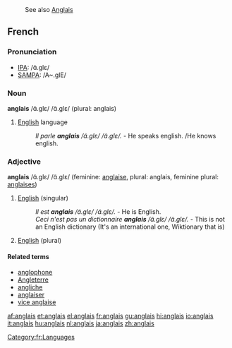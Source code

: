 :See also [[Anglais]]
==French==

===Pronunciation===
*[[w:IPA|IPA]]: /ɑ̃.ɡlɛ/
*[[w:SAMPA|SAMPA]]: /A~.glE/

===Noun===
{{fr-infl-noun|sm=anglais|sf=anglaise|pm=anglais|pf=anglaises|smp=ɑ̃.ɡlɛ|sfp=ɑ̃.ɡlɛz|pmp=ɑ̃.ɡlɛ|pfp=ɑ̃.ɡlɛz}}
'''anglais''' /ɑ̃.ɡlɛ/ /ɑ̃.ɡlɛ/ (plural: anglais)

# [[English]] language
#: ''Il parle '''anglais''' /ɑ̃.ɡlɛ/ /ɑ̃.ɡlɛ/.'' - He speaks english. /He knows english.

===Adjective===
{{fr-infl-adj|sm=anglais|sf=anglaise|pm=anglais|pf=anglaises|smp=ɑ̃.ɡlɛ|sfp=ɑ̃.ɡlɛz|pmp=ɑ̃.ɡlɛ|pfp=ɑ̃.ɡlɛz}}
'''anglais''' /ɑ̃.ɡlɛ/ /ɑ̃.ɡlɛ/ (feminine: [[anglaise]], plural: anglais, feminine plural: [[anglaises]])
#[[English]] (singular)
#: ''Il est '''anglais''' /ɑ̃.ɡlɛ/ /ɑ̃.ɡlɛ/.'' - He is English.
#: ''Ceci n'est pas un dictionnaire '''anglais''' /ɑ̃.ɡlɛ/ /ɑ̃.ɡlɛ/.'' - This is not an English dictionary (It's an international one, Wiktionary that is)
#[[English]] (plural)

====Related terms====
*[[anglophone]]
*[[Angleterre]]
*[[angliche]]
*[[anglaiser]]
*[[vice anglaise]]

[[Category:fr:Languages]]

[[af:anglais]]
[[et:anglais]]
[[el:anglais]]
[[fr:anglais]]
[[gu:anglais]]
[[hi:anglais]]
[[io:anglais]]
[[it:anglais]]
[[hu:anglais]]
[[nl:anglais]]
[[ja:anglais]]
[[zh:anglais]]